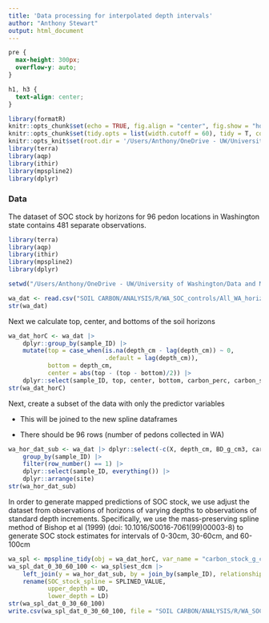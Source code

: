 ```yaml
---
title: 'Data processing for interpolated depth intervals'
author: "Anthony Stewart"
output: html_document
---
```

```css
pre {
  max-height: 300px;
  overflow-y: auto;
}

h1, h3 {
  text-align: center;
}
```


```r
library(formatR)
knitr::opts_chunk$set(echo = TRUE, fig.align = "center", fig.show = "hold", time_it = TRUE, dpi = 75)
knitr::opts_chunk$set(tidy.opts = list(width.cutoff = 60), tidy = T, collapse = TRUE)
knitr::opts_knit$set(root.dir = '/Users/Anthony/OneDrive - UW/University of Washington/Data and Modeling/')
library(terra)
library(aqp)
library(ithir)
library(mpspline2)
library(dplyr)
```

### Data

The dataset of SOC stock by horizons for 96 pedon locations in Washington state contains 481 separate observations.


```r
library(terra)
library(aqp)
library(ithir)
library(mpspline2)
library(dplyr)

setwd("/Users/Anthony/OneDrive - UW/University of Washington/Data and Modeling/")

wa_dat <- read.csv("SOIL CARBON/ANALYSIS/R/WA_SOC_controls/All_WA_horizons_spec_geoagelith.csv")
str(wa_dat)
```

Next we calculate top, center, and bottoms of the soil horizons

```r
wa_dat_horC <- wa_dat |>
    dplyr::group_by(sample_ID) |> 
    mutate(top = case_when(is.na(depth_cm - lag(depth_cm)) ~ 0,
                           .default = lag(depth_cm)),
           bottom = depth_cm,
           center = abs(top - (top - bottom)/2)) |> 
    dplyr::select(sample_ID, top, center, bottom, carbon_perc, carbon_stock_g_cm2) 
str(wa_dat_horC)
```

Next, create a subset of the data with only the predictor variables

- This will be joined to the new spline dataframes

- There should be 96 rows (number of pedons collected in WA)

```r

wa_hor_dat_sub <- wa_dat |> dplyr::select(-c(X, depth_cm, BD_g_cm3, carbon_perc, carbon_stock_g_cm2)) |>
    group_by(sample_ID) |>
    filter(row_number() == 1) |> 
    dplyr::select(sample_ID, everything()) |>
    dplyr::arrange(site)
str(wa_hor_dat_sub)
```

In order to generate mapped predictions of SOC stock, we use adjust the dataset from observations of horizons of varying depths to observations of standard depth increments. Specifically, we use the mass-preserving spline method of Bishop et al (1999) (doi: 10.1016/S0016-7061(99)00003-8) to generate SOC stock estimates for intervals of 0-30cm, 30-60cm, and 60-100cm
```r
wa_spl <- mpspline_tidy(obj = wa_dat_horC, var_name = "carbon_stock_g_cm2", d = c(0, 30, 60, 100)) 
wa_spl_dat_0_30_60_100 <- wa_spl$est_dcm |>
    left_join(y = wa_hor_dat_sub, by = join_by(sample_ID), relationship = "many-to-one") |>
    rename(SOC_stock_spline = SPLINED_VALUE,
           upper_depth = UD,
           lower_depth = LD)
str(wa_spl_dat_0_30_60_100)
write.csv(wa_spl_dat_0_30_60_100, file = "SOIL CARBON/ANALYSIS/R/WA_SOC_controls/wa_spl_dat_0_30_60_100.csv")

```

